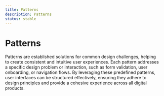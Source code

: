 ```yaml
---
title: Patterns
description: Patterns
status: stable
---
```


# Patterns

Patterns are established solutions for common design challenges, helping to create consistent and intuitive user experiences. Each pattern addresses a specific design problem or interaction, such as form validation, user onboarding, or navigation flows. By leveraging these predefined patterns, user interfaces can be structured effectively, ensuring they adhere to design principles and provide a cohesive experience across all digital products.
